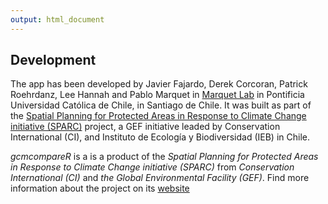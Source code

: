 ```yaml
---
output: html_document
---
```


## Development

The app has been developed by Javier Fajardo, Derek Corcoran, Patrick Roehrdanz, Lee Hannah and Pablo Marquet in <a href = "http://marquet.cl/" target = "_blank">Marquet Lab</a> in Pontificia Universidad Católica de Chile, in Santiago de Chile. It was built as part of the <a href = "http://www.sparc-website.org/" target = "_blank">Spatial Planning for Protected Areas in Response to Climate Change initiative (SPARC)</a> project, a GEF initiative leaded by Conservation International (CI), and Instituto de Ecología y Biodiversidad (IEB) in Chile.

_gcmcompareR_ is a is a product of the _Spatial Planning for Protected Areas in Response to Climate Change initiative (SPARC)_ from _Conservation International (CI)_ and _the Global Environmental Facility (GEF)_. Find more information about the project on its <a href = "http://www.sparc-website.org/" target = "_blank">website</a>

